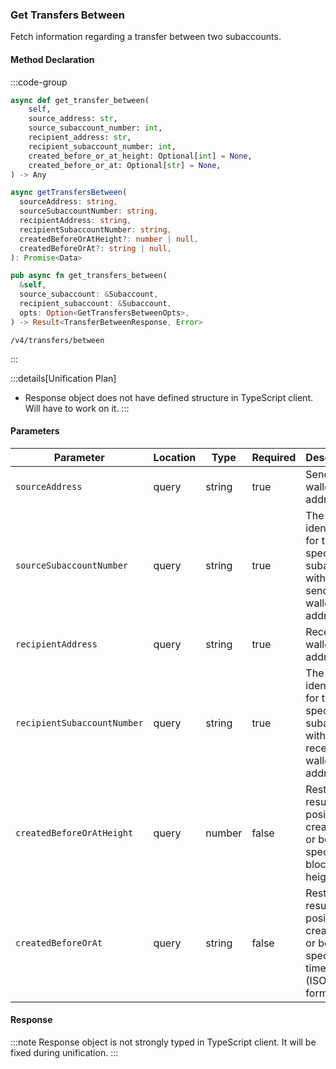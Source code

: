 ### Get Transfers Between

Fetch information regarding a transfer between two subaccounts.

#### Method Declaration

:::code-group

```python [Python]
async def get_transfer_between(
    self,
    source_address: str,
    source_subaccount_number: int,
    recipient_address: str,
    recipient_subaccount_number: int,
    created_before_or_at_height: Optional[int] = None,
    created_before_or_at: Optional[str] = None,
) -> Any
```

```typescript [TypeScript]
async getTransfersBetween(
  sourceAddress: string,
  sourceSubaccountNumber: string,
  recipientAddress: string,
  recipientSubaccountNumber: string,
  createdBeforeOrAtHeight?: number | null,
  createdBeforeOrAt?: string | null,
): Promise<Data>
```

```rust [Rust]
pub async fn get_transfers_between(
  &self,
  source_subaccount: &Subaccount,
  recipient_subaccount: &Subaccount,
  opts: Option<GetTransfersBetweenOpts>,
) -> Result<TransferBetweenResponse, Error>
```

```url [API]
/v4/transfers/between
```

:::

:::details[Unification Plan]
- Response object does not have defined structure in TypeScript client. Will have to work on it.
:::

#### Parameters

| Parameter                   | Location  | Type    | Required  | Description                                                                                 |
| --------------------------- | --------- | ------- | --------- | ------------------------------------------------------------------------------------------- |
| `sourceAddress`             | query     | string  | true      | Sender's wallet address                                                                     |
| `sourceSubaccountNumber`    | query     | string  | true      | The identifier for the specific subaccount within the sender wallet address.                |
| `recipientAddress`          | query     | string  | true      | Receiver wallet address                                                                     |
| `recipientSubaccountNumber` | query     | string  | true      | The identifier for the specific subaccount within the receiver wallet address.              |
| `createdBeforeOrAtHeight`   | query     | number  | false     | Restricts results to positions created at or before a specific blockchain height.           |
| `createdBeforeOrAt`         | query     | string  | false     | Restricts results to positions created at or before a specific timestamp (ISO 8601 format). |

#### Response

:::note
Response object is not strongly typed in TypeScript client. It will be fixed during unification.
:::
